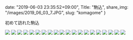 date: "2019-06-03 23:35:52+09:00",
Title: "駒込",
share_img: "/images/2019_06_03_7.JPG",
slug: "komagome"
}

初めて訪れた駒込

![](/images/2019_06_03_1.JPG)
![](/images/2019_06_03_2.JPG)
![](/images/2019_06_03_3.JPG)
![](/images/2019_06_03_4.JPG)
![](/images/2019_06_03_5.JPG)
![](/images/2019_06_03_6.JPG)
![](/images/2019_06_03_7.JPG)
![](/images/2019_06_03_8.JPG)
![](/images/2019_06_03_9.JPG)
![](/images/2019_06_03_10.JPG)
![](/images/2019_06_03_11.JPG)
![](/images/2019_06_03_12.JPG)
![](/images/2019_06_03_13.JPG)
![](/images/2019_06_03_14.JPG)
![](/images/2019_06_03_15.JPG)
![](/images/2019_06_03_16.JPG)
![](/images/2019_06_04_1.JPG)
![](/images/2019_06_04_2.JPG)
![](/images/2019_06_04_3.JPG)
![](/images/2019_06_04_4.JPG)